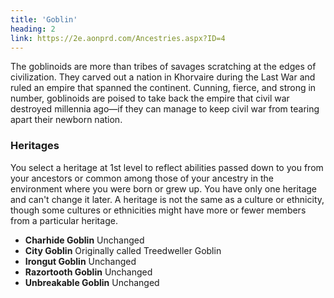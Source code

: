 ```yaml
---
title: 'Goblin'
heading: 2
link: https://2e.aonprd.com/Ancestries.aspx?ID=4
---
```


The goblinoids are more than tribes of savages scratching at the edges of civilization. They carved out a nation in Khorvaire during the Last War and ruled an empire that spanned the continent. Cunning, fierce, and strong in number, goblinoids are poised to take back the empire that civil war destroyed millennia ago—if they can manage to keep civil war from tearing apart their newborn nation.

### Heritages

You select a heritage at 1st level to reflect abilities passed down to you from your ancestors or common among those of your ancestry in the environment where you were born or grew up. You have only one heritage and can't change it later. A heritage is not the same as a culture or ethnicity, though some cultures or ethnicities might have more or fewer members from a particular heritage.

-   **Charhide Goblin** Unchanged
-   **City Goblin** Originally called Treedweller Goblin
-   **Irongut Goblin** Unchanged
-   **Razortooth Goblin** Unchanged
-   **Unbreakable Goblin** Unchanged

